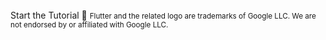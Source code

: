 <br />
<InternalLinkButton href="/start/getting-started/installation">
  <span slot="text">Start the Tutorial 🚀</span>
</InternalLinkButton> <small>
  Flutter and the related logo are trademarks of Google LLC. We are not endorsed
  by or affiliated with Google LLC.
</small>
